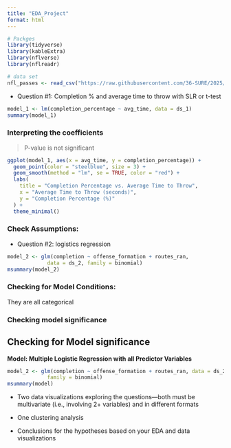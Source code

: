 ```yaml
---
title: "EDA_Project"
format: html
---
```


```r
# Packges
library(tidyverse)
library(kableExtra)
library(nflverse)
library(nflreadr)

# data set
nfl_passes <- read_csv("https://raw.githubusercontent.com/36-SURE/2025/main/data/nfl_passes.csv")
```
- Question #1: Completion % and average time to throw with SLR or t-test

```r
model_1 <- lm(completion_percentage ~ avg_time, data = ds_1)
summary(model_1)

```
### Interpreting the coefficients

> P-value is not significant


```r

ggplot(model_1, aes(x = avg_time, y = completion_percentage)) +
  geom_point(color = "steelblue", size = 3) +
  geom_smooth(method = "lm", se = TRUE, color = "red") +
  labs(
    title = "Completion Percentage vs. Average Time to Throw",
    x = "Average Time to Throw (seconds)",
    y = "Completion Percentage (%)"
  ) +
  theme_minimal()

```

### Check Assumptions:




- Question #2: logistics regression

```r
model_2 <- glm(completion ~ offense_formation + routes_ran, 
             data = ds_2, family = binomial)
msummary(model_2)
```

### Checking for Model Conditions:

They are all categorical 

### Checking model significance


## Checking for Model significance
**Model: Multiple Logistic Regression with all Predictor Variables**

```r
model_2 <- glm(completion ~ offense_formation + routes_ran, data = ds_2, 
             family = binomial)
msummary(model)
```



- Two data visualizations exploring the questions—both must be multivariate 
(i.e., involving 2+ variables) and in different formats



- One clustering analysis



- Conclusions for the hypotheses based on your EDA and data visualizations


